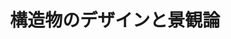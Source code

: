﻿---
title: "構造物のデザインと景観論"
category: "環境・社会理工学院"
vol: "46"
interviewee: "齋藤 潮 "
url: ""
tags: []
pdf: "46-2.pdf"
career: ""
preface: "構造物はそのデザインによってどのように見られるのか。我々が日々目にするどんな構造物にも、それを作った人間の意志が込められている。ここ斎藤では、より「自然」な視点から構造物のデザインを行っている。"
---
